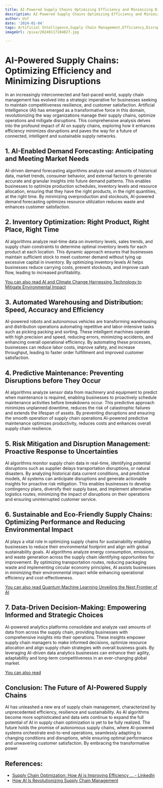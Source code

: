 ```yaml
---
title: AI-Powered Supply Chains Optimizing Efficiency and Minimizing Disruptions
description: AI-Powered Supply Chains Optimizing Efficiency and Minimizing Disruptions
author: Usf
date: '2024-01-04'
tags: Artificial Intelligence,Supply Chain Management,Efficiency,Disruption,Optimization,AI,Logistics
imageUrl: /pixa/20240117104827.jpg

---
```

# AI-Powered Supply  Chains: Optimizing Efficiency and Minimizing  Disruptions

In an increasingly  interconnected  and fast-paced  world, supply chain management has evolved into  a strategic imperative for businesses seeking to maintain competitiveness resilience, and customer satisfaction. Artificial  Intelligence (AI) has  emerged as a transformative  force in  this domain, revolutionizing  the way organizations manage their supply chains, optimize operations and  mitigate disruptions. This comprehensive analysis delves  into the profound impact of AI on supply chains, exploring how it enhances efficiency minimizes disruptions and paves the way for a future of connected, intelligent and sustainable supply networks.

##  1. AI-Enabled Demand Forecasting: Anticipating and Meeting  Market Needs

AI-driven demand forecasting algorithms analyze vast amounts of historical data,  market trends, consumer behavior, and external factors to generate  accurate and granular insights into future demand patterns. This enables businesses to optimize production schedules, inventory levels and resource allocation, ensuring that they have  the right products, in the right quantities, at the right time. By minimizing overproduction and stockouts, AI-powered demand forecasting optimizes resource utilization reduces waste and  enhances customer satisfaction.

## 2. Inventory Optimization: Right  Product, Right Place, Right Time

AI algorithms analyze real-time data on inventory levels, sales trends, and supply chain constraints to determine optimal inventory levels for each product at each location. This dynamic approach ensures that businesses maintain sufficient stock to meet customer demand without tying  up excessive capital in inventory. By  optimizing inventory levels AI helps businesses reduce  carrying costs, prevent stockouts, and improve cash flow, leading to  increased profitability.

[You can also read AI and Climate  Change Harnessing Technology to Mitigate Environmental Impact](AI%20and%20Climate%20Change%20Harnessing%20Technology%20to%20Mitigate%20Environmental%20Impact)


## 3. Automated Warehousing and Distribution: Speed, Accuracy  and Efficiency

AI-powered robots  and autonomous vehicles are transforming warehousing and distribution operations automating repetitive  and labor-intensive  tasks such as picking packing and sorting. These intelligent machines operate with high precision and speed, reducing  errors,  minimizing accidents, and enhancing overall operational efficiency. By automating  these processes, businesses can reduce labor costs, improve safety, and increase throughput, leading  to faster order fulfillment  and improved customer satisfaction.

## 4. Predictive Maintenance: Preventing  Disruptions before They Occur

AI algorithms analyze sensor data from machinery and equipment to predict when maintenance is required, enabling  businesses  to proactively schedule maintenance activities before breakdowns occur. This predictive approach minimizes unplanned downtime, reduces the  risk of  catastrophic  failures and extends the lifespan of assets. By preventing disruptions and ensuring the smooth operation  of  supply chain operations AI-powered predictive maintenance optimizes productivity, reduces costs and enhances  overall supply chain resilience.

## 5. Risk Mitigation and Disruption Management: Proactive Response to Uncertainties

AI algorithms monitor supply chain data in  real-time, identifying potential disruptions such as supplier delays transportation disruptions, or natural disasters. By analyzing historical data current  conditions, and predictive models,  AI systems can anticipate disruptions and generate actionable insights for proactive risk mitigation. This enables businesses to develop contingency plans, diversify  their supply  base, and implement alternative logistics routes, minimizing the impact of disruptions on their operations and ensuring uninterrupted customer  service.

## 6.  Sustainable and Eco-Friendly Supply Chains: Optimizing Performance  and Reducing Environmental Impact

AI plays a vital role in optimizing supply chains for sustainability enabling businesses to reduce their environmental footprint and align with global sustainability goals. AI algorithms analyze energy consumption, emissions, and waste generation across the supply chain identifying opportunities for improvement. By optimizing transportation  routes, reducing packaging  waste and implementing circular economy principles, AI assists businesses  in minimizing their environmental impact while enhancing operational efficiency and cost-effectiveness.

[You can also read Quantum Machine  Learning Unveiling the  Next Frontier of AI](Quantum%20Machine%20Learning%20Unveiling%20the%20Next%20Frontier%20of%20AI)


## 7. Data-Driven Decision-Making: Empowering Informed  and Strategic Choices

AI-powered analytics platforms consolidate  and analyze vast amounts of data from across the supply chain, providing businesses with  comprehensive insights into  their  operations. These insights empower supply chain managers to make informed decisions, optimize resource allocation  and align supply chain strategies with overall business goals. By leveraging AI-driven data analytics businesses can enhance their agility, adaptability and long-term competitiveness in an ever-changing global market.

[You can also read ]()


## Conclusion: The Future of AI-Powered Supply Chains

AI has unleashed a  new era  of supply chain management, characterized  by unprecedented efficiency, resilience and  sustainability. As AI algorithms become more sophisticated  and data sets continue to  expand the full potential of AI in supply chain optimization is yet to be fully realized. The future holds the promise of autonomous  supply chains, where  AI-powered systems orchestrate end-to-end operations, seamlessly adapting  to  changing conditions and  disruptions, while ensuring optimal performance and unwavering customer satisfaction. By embracing the transformative power

## References:
- [Supply Chain Optimization: How AI is Improving Efficiency ... - LinkedIn](https://www.linkedin.com/pulse/supply-chain-optimization-how-ai-improving-efficiency-larry-sherrod)
- [How AI Is Revolutionizing Supply Chain Management](https://www.computer.org/publications/tech-news/trends/ai-revolutionizing-supply-chain/)
